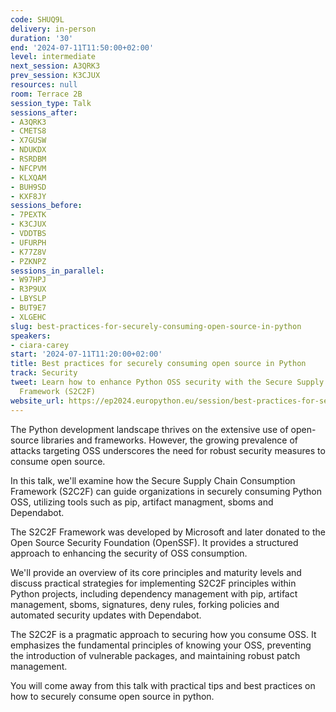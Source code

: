 ```yaml
---
code: SHUQ9L
delivery: in-person
duration: '30'
end: '2024-07-11T11:50:00+02:00'
level: intermediate
next_session: A3QRK3
prev_session: K3CJUX
resources: null
room: Terrace 2B
session_type: Talk
sessions_after:
- A3QRK3
- CMETS8
- X7GUSW
- NDUKDX
- RSRDBM
- NFCPVM
- KLXQAM
- BUH9SD
- KXF8JY
sessions_before:
- 7PEXTK
- K3CJUX
- VDDTBS
- UFURPH
- K77Z8V
- PZKNPZ
sessions_in_parallel:
- W97HPJ
- R3P9UX
- LBYSLP
- BUT9E7
- XLGEHC
slug: best-practices-for-securely-consuming-open-source-in-python
speakers:
- ciara-carey
start: '2024-07-11T11:20:00+02:00'
title: Best practices for securely consuming open source in Python
track: Security
tweet: Learn how to enhance Python OSS security with the Secure Supply Chain Consumption
  Framework (S2C2F)
website_url: https://ep2024.europython.eu/session/best-practices-for-securely-consuming-open-source-in-python
---
```


The Python development landscape thrives on the extensive use of open-source libraries and frameworks. However, the growing prevalence of attacks targeting OSS underscores the need for robust security measures to consume open source.

In this talk, we'll examine how the Secure Supply Chain Consumption Framework (S2C2F) can guide organizations in securely consuming Python OSS, utilizing tools such as pip, artifact managment, sboms and Dependabot.

The S2C2F Framework was developed by Microsoft and later donated to the Open Source Security Foundation (OpenSSF). It provides a structured approach to enhancing the security of OSS consumption.

We'll provide an overview of its core principles and maturity levels and discuss practical strategies for implementing S2C2F principles within Python projects, including dependency management with pip, artifact management, sboms, signatures, deny rules, forking policies and automated security updates with Dependabot.

The S2C2F is a pragmatic approach to securing how you consume OSS.
 It emphasizes the fundamental principles of knowing your OSS, preventing the introduction of vulnerable packages, and maintaining robust patch management.

You will come away from this talk with practical tips and best practices on how to securely consume open source in python.
